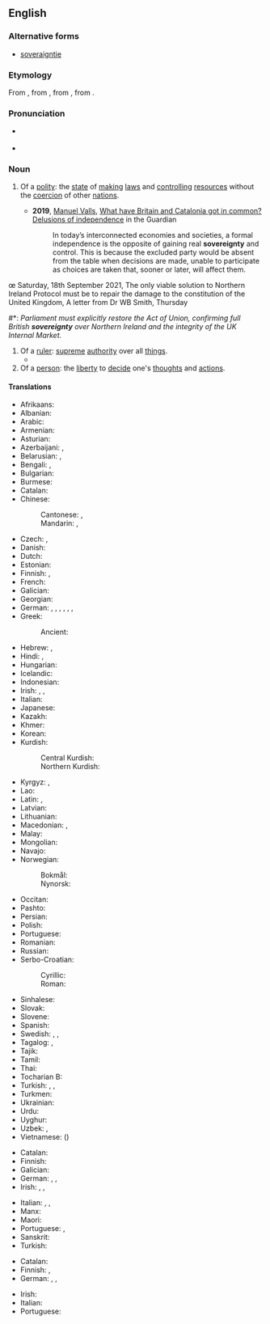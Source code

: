 ==English==
{{wikipedia|sovereignty}}

===Alternative forms===
* [[soveraigntie]] {{q|archaic}}

===Etymology===
From {{inh|en|enm|sovereynte}}, from {{der|en|xno|sovereyneté}}, from {{der|en|fro|souveraineté}}, from {{m|fro|soverain}}.

===Pronunciation===
* {{a|RP}} {{IPA|en|/ˈsɒv.ɹən.ti/|/ˈsɒv.ɹɪn.ti/}}
* {{audio|en|LL-Q1860 (eng)-Vealhurl-sovereignty.wav|Audio (RP)}}

===Noun===
{{en-noun|~}}

# Of a [[polity]]: the [[state#Noun|state]] of [[make#Verb|making]] [[law]]s and [[control#Verb|controlling]] [[resource#Noun|resources]] without the [[coercion]] of other [[nation]]s.
#: {{synonyms|en|autarchy|independence|nationality|nationhood}}
#* '''2019''', [[w:Manuel Valls|Manuel Valls]], [https://www.theguardian.com/commentisfree/2019/mar/07/brexit-catalonia-brexit-independence-leads-to-loss-of-sovereignty What have Britain and Catalonia got in common? Delusions of independence] in the Guardian
#*: In today’s interconnected economies and societies, a formal independence is the opposite of gaining real '''sovereignty''' and control. This is because the excluded party would be absent from the table when decisions are made, unable to participate as choices are taken that, sooner or later, will affect them.
œ Saturday, 18th September 2021, The only viable solution to Northern Ireland Protocol must be to repair the damage to the constitution of the United Kingdom, A letter from Dr WB Smith, Thursday
#*: ''Parliament must explicitly restore the Act of Union, confirming full British '''sovereignty''' over Northern Ireland and the integrity of the UK Internal Market. '' 
# Of a [[ruler]]: [[supreme]] [[authority]] over all [[thing]]s.
#* {{RQ:Shakespeare King John|act=II|scene=ii|page=8|column=2|passage=But Fortune, oh, / She is corrupted, chang’d, and wonne from thee, / Sh’adulterates hourely with thine Vnckle ''[[w:John, King of England|Iohn]]'', / And with her golden hand hath pluckt on France / To tread downe faire reſpect of '''Soueraigntie''', / And made his Maieſtie the bawd to theirs.}}
# Of a [[person]]: the [[liberty]] to [[decide]] one's [[thought#Noun|thoughts]] and [[action#Noun|actions]].

====Translations====
{{trans-top|of a nation: state of making laws and controlling resources without the coercion of other nations}}
* Afrikaans: {{t|af|soewereiniteit}}
* Albanian: {{t+|sq|sovranitet|m}}
* Arabic: {{t|ar|سِيَادَة|f}}
* Armenian: {{t+|hy|ինքնիշխանություն}}
* Asturian: {{t|ast|soberanía|f}}
* Azerbaijani: {{t|az|suverenlik}}, {{t+|az|müstəqillik}}
* Belarusian: {{t+|be|суверэнітэ́т|m}}, {{t|be|сувэрэнітэ́т|m}} {{qualifier|Taraškievica}}
* Bengali: {{t|bn|প্রভুত্ব}}, {{t|bn|সার্বভৌমত্ব}}
* Bulgarian: {{t|bg|суверените́т|m}}
* Burmese: {{t+|my|အချုပ်အခြာအာဏာ}}
* Catalan: {{t+|ca|sobirania|f}}
* Chinese:
*: Cantonese: {{t|yue|主權}}, {{t|yue|主权|tr=zyu2 kyun4}}
*: Mandarin: {{t+|cmn|主權|sc=Hani}}, {{t+|cmn|主权|tr=zhǔquán|sc=Hani}}
* Czech: {{t|cs|svrchovanost|f}}, {{t|cs|suverenita|f}}
* Danish: {{t|da|suverænitet|c}}
* Dutch: {{t+|nl|soevereiniteit|f}}
* Estonian: {{t|et|suveräänsus}}
* Finnish: {{t+|fi|suvereenisuus}}, {{t+|fi|suvereniteetti}}
* French: {{t+|fr|souveraineté|f}}
* Galician: {{t+|gl|soberanía|f}}
* Georgian: {{t|ka|სუვერენიტეტი}}
* German: {{t+|de|Souveränität|f}}, {{t+|de|Hoheit|f}}, {{t+|de|Eigenständigkeit|f}}, {{t|de|Landeshoheit|f}}, {{t+|de|Eigenstaatlichkeit|f}}, {{t+|de|Hoheitsgewalt|f}}, {{t+|de|Oberhoheit|f}}
* Greek: {{t+|el|κυριαρχία|f}}
*: Ancient: {{t|grc|ἀρχή|f}}
* Hebrew: {{t|he|ריבונות|alt=ריבונות \ רִבּוֹנוּת|tr=ribonút}}, {{t|he|סוּבֶרֶנִיּוּת|tr=suvereniyút}}
* Hindi: {{t|hi|संप्रभुता}}, {{t+|hi|प्रभुता}}
* Hungarian: {{t+|hu|szuverenitás}}
* Icelandic: {{t+|is|fullveldi|n}}
* Indonesian: {{t+|id|kedaulatan}}
* Irish: {{t|ga|ardcheannas|m}}, {{t|ga|ceannas|m}}, {{t|ga|flaithiúnas|m}}
* Italian: {{t+|it|sovranità|f}}
* Japanese: {{t+|ja|主権|tr=しゅけん, shuken|sc=Jpan}}
* Kazakh: {{t|kk|егемендік}}
* Khmer: {{t+|km|អធិបតេយ្យ}}
* Korean: {{t+|ko|주권(主權)}}
* Kurdish:
*: Central Kurdish: {{t|ckb|فەرمان ڕەوایی}}
*: Northern Kurdish: {{t+|kmr|serwerî}}
{{trans-mid}}
* Kyrgyz: {{t+|ky|суверенитет}}, {{t|ky|эгемендүүлүк}}
* Lao: {{t|lo|ອະທິປະໄຕ}}
* Latin: {{t|la|summus imperii|m}}, {{t+|la|principatus|m}}
* Latvian: {{t|lv|suverenitāte|f}}
* Lithuanian: {{t+|lt|suverenitetas|m}}
* Macedonian: {{t|mk|сувереност|f}}, {{t|mk|суверените́т|m}}
* Malay: {{t|ms|kedaulatan}}
* Mongolian: {{t|mn|суверенитет}}
* Navajo: {{t|nv|akʼídádéestʼį́į́ʼ}}
* Norwegian:
*: Bokmål: {{t+|nb|suverenitet|m}}
*: Nynorsk: {{t|nn|suverenitet|m}}
* Occitan: {{t|oc|sobeiranetat|f}}
* Pashto: {{t+|ps|حاکميت|m|tr=hākemyát, hākәmyát}}
* Persian: {{t+|fa|حاکمیت|tr=hâkemiyyat}}
* Polish: {{t+|pl|suwerenność|f}}
* Portuguese: {{t+|pt|soberania|f}}
* Romanian: {{t+|ro|suveranitate|f}}
* Russian: {{t+|ru|суверените́т|m}}
* Serbo-Croatian:
*: Cyrillic: {{t|sh|суверенитет|m}}
*: Roman: {{t+|sh|suverenitet|m}}
* Sinhalese: {{t|si|ස්වාධිපත්‍යය}}
* Slovak: {{t|sk|suverenita|f}}
* Slovene: {{t|sl|suverenost|f}}
* Spanish: {{t+|es|soberanía|f}}
* Swedish: {{t+|sv|självständighet|c}}, {{t+|sv|oavhängighet|c}}, {{t+|sv|suveränitet|c}}
* Tagalog: {{t|tl|kahigpunuan}}, {{t|tl|soberanya}}
* Tajik: {{t|tg|ҳокимият}}
* Tamil: {{t+|ta|இறைமை}}
* Thai: {{t+|th|อธิปไตย}}
* Tocharian B: {{t|txb|kamartāññe}}
* Turkish: {{t+|tr|egemenlik}}, {{t+|tr|hükümranlık}}, {{t+|tr|hâkimiyet}}
* Turkmen: {{t|tk|suwerenitet}}
* Ukrainian: {{t+|uk|сувереніте́т|m}}
* Urdu: {{t|ur|حاکمیت|f|tr=hākamiyyat}}
* Uyghur: {{t|ug|ئىگىلىك ھوقۇقى}}
* Uzbek: {{t+|uz|suverenitet}}, {{t+|uz|mustaqillik}}
* Vietnamese: {{t+|vi|chủ quyền}} ({{t|vi|主權}})
{{trans-bottom}}

{{trans-top|of a ruler: supreme authority over all things}}
* Catalan: {{t+|ca|sobirania|f}}
* Finnish: {{t|fi|yksinvaltius}}
* Galician: {{t+|gl|soberanía|f}}
* German: {{t+|de|Souveränität|f}}, {{t+|de|Oberherrschaft|f}}, {{t|de|höchste Gewalt|f}}
* Irish: {{t|ga|ardcheannas|m}}, {{t|ga|flaitheas|m}} {{qualifier|religion}}, {{t|ga|flaithiúnas|m}} {{qualifier|politics}}
{{trans-mid}}
* Italian: {{t+|it|onnipotenza|f}}, {{t|it|[[pieno]] [[controllo]]}}, {{t+|it|padronanza|f}}
* Manx: {{t|gv|ard-reeriaght|f}}
* Maori: {{t|mi|rangatiratanga}}
* Portuguese: {{t+|pt|autoridade|f}}, {{t+|pt|soberania|f}}
* Sanskrit: {{t+|sa|राज्य|n}}
* Turkish: {{t|tr|mutlak güç}}
{{trans-bottom}}

{{trans-top|of a person: liberty to decide one's thoughts and actions}}
* Catalan: {{t+|ca|sobirania|f}}
* Finnish: {{t+|fi|yksilönvapaus}}, {{t+|fi|suvereniteetti}}
* German: {{t+|de|Souveränität|f}}, {{t+|de|Eigenständigkeit|f}}, {{t+|de|Selbstbestimmung|f}}
{{trans-mid}}
* Irish: {{t|ga|ceannas|m}}
* Italian: {{t+|it|arbitrio|m}}
* Portuguese: {{t+|pt|arbítrio|m}}
{{trans-bottom}}

{{topics|en|Government}}